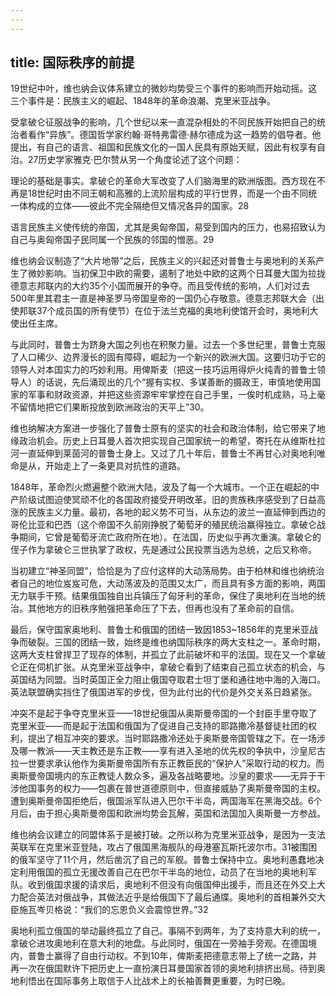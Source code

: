 ```yaml
---
---
---
```

title: 国际秩序的前提
---



19世纪中叶，维也纳会议体系建立的微妙均势受三个事件的影响而开始动摇。这三个事件是：民族主义的崛起、1848年的革命浪潮、克里米亚战争。

受拿破仑征服战争的影响，几个世纪以来一直混杂相处的不同民族开始把自己的统治者看作“异族”。德国哲学家约翰·哥特弗雷德·赫尔德成为这一趋势的倡导者。他提出，有自己的语言、祖国和民族文化的一国人民具有原始天赋，因此有权享有自治。27历史学家雅克·巴尔赞从另一个角度论述了这个问题：

理论的基础是事实。拿破仑的革命大军改变了人们脑海里的欧洲版图。西方现在不再是18世纪时由不同王朝和高雅的上流阶层构成的平行世界，而是一个由不同统一体构成的立体——彼此不完全隔绝但又情况各异的国家。28

语言民族主义使传统的帝国，尤其是奥匈帝国，易受到国内的压力，也易招致认为自己与奥匈帝国子民同属一个民族的邻国的憎恶。29

维也纳会议制造了“大片地带”之后，民族主义的兴起还对普鲁士与奥地利的关系产生了微妙影响。当初保卫中欧的需要，遏制了地处中欧的这两个日耳曼大国为拉拢德意志邦联内的大约35个小国而展开的争夺。而且受传统的影响，人们对过去500年里其君主一直是神圣罗马帝国皇帝的一国仍心存敬意。德意志邦联大会（出使邦联37个成员国的所有使节）在位于法兰克福的奥地利使馆开会时，奥地利大使出任主席。

与此同时，普鲁士为跻身大国之列也在积聚力量。过去一个多世纪里，普鲁士克服了人口稀少、边界漫长的固有障碍，崛起为一个新兴的欧洲大国。这要归功于它的领导人对本国实力的巧妙利用。用俾斯麦（把这一技巧运用得炉火纯青的普鲁士领导人）的话说，先后涌现出的几个“握有实权、多谋善断的摄政王，审慎地使用国家的军事和财政资源，并把这些资源牢牢掌控在自己手里，一俟时机成熟，马上毫不留情地把它们果断投放到欧洲政治的天平上”30。

维也纳解决方案进一步强化了普鲁士原有的坚实的社会和政治体制，给它带来了地缘政治机会。历史上日耳曼人首次把实现自己国家统一的希望，寄托在从维斯杜拉河一直延伸到莱茵河的普鲁士身上。又过了几十年后，普鲁士不再甘心对奥地利唯命是从，开始走上了一条更具对抗性的道路。

1848年，革命烈火燃遍整个欧洲大陆，波及了每一个大城市。一个正在崛起的中产阶级试图迫使冥顽不化的各国政府接受开明改革。旧的贵族秩序感受到了日益高涨的民族主义力量。最初，各地的起义势不可当，从东边的波兰一直延伸到西边的哥伦比亚和巴西（这个帝国不久前刚挣脱了葡萄牙的殖民统治赢得独立。拿破仑战争期间，它曾是葡萄牙流亡政府所在地）。在法国，历史似乎再次重演。拿破仑的侄子作为拿破仑三世执掌了政权，先是通过公民投票当选为总统，之后又称帝。

当初建立“神圣同盟”，恰恰是为了应付这样的大动荡局势。由于柏林和维也纳统治者自己的地位岌岌可危，大动荡波及的范围又太广，而且具有多方面的影响，两国无力联手干预。结果俄国独自出兵镇压了匈牙利的革命，保住了奥地利在当地的统治。其他地方的旧秩序勉强把革命压了下去，但再也没有了革命前的自信。

最后，保守国家奥地利、普鲁士和俄国的团结一致因1853~1856年的克里米亚战争而破裂。三国的团结一致，始终是维也纳国际秩序的两大支柱之一。革命时期，这两大支柱曾捍卫了现存的体制，并孤立了此前破坏和平的法国。现在又一个拿破仑正在伺机扩张。从克里米亚战争中，拿破仑看到了结束自己孤立状态的机会，与英国结为同盟。当时英国正全力阻止俄国夺取君士坦丁堡和通往地中海的入海口。英法联盟确实挡住了俄国进军的步伐，但为此付出的代价是外交关系日趋紧张。

冲突不是起于争夺克里米亚——18世纪俄国从奥斯曼帝国的一个封臣手里夺取了克里米亚——而是起于法国和俄国为了促进自己支持的耶路撒冷基督徒社团的权利，提出了相互冲突的要求。当时耶路撒冷还处于奥斯曼帝国管辖之下。在一场涉及哪一教派——天主教还是东正教——享有进入圣地的优先权的争执中，沙皇尼古拉一世要求承认他作为奥斯曼帝国所有东正教臣民的“保护人”采取行动的权力。而奥斯曼帝国境内的东正教徒人数众多，遍及各战略要地。沙皇的要求——无异于干涉他国事务的权力——包裹在普世道德原则中，但直接威胁了奥斯曼帝国的主权。遭到奥斯曼帝国拒绝后，俄国派军队进入巴尔干半岛，两国海军在黑海交战。6个月后，由于担心奥斯曼帝国和欧洲均势会瓦解，英国和法国加入奥斯曼一方参战。

维也纳会议建立的同盟体系于是被打破。之所以称为克里米亚战争，是因为一支法英联军在克里米亚登陆，攻占了俄国黑海舰队的母港塞瓦斯托波尔市。31被围困的俄军坚守了11个月，然后凿沉了自己的军舰。普鲁士保持中立。奥地利愚蠢地决定利用俄国的孤立无援改善自己在巴尔干半岛的地位，动员了在当地的奥地利军队。收到俄国求援的请求后，奥地利不但没有向俄国伸出援手，而且还在外交上大力配合英法对俄战争，其做法近乎是给俄国下了最后通牒。奥地利的首相兼外交大臣施瓦岑贝格说：“我们的忘恩负义会震惊世界。”32

奥地利孤立俄国的举动最终孤立了自己。事隔不到两年，为了支持意大利的统一，拿破仑进攻奥地利在意大利的地盘。与此同时，俄国在一旁袖手旁观。在德国境内，普鲁士赢得了自由行动权。不到10年，俾斯麦把德意志带上了统一之路，并再一次在俄国默许下把历史上一直扮演日耳曼国家首领的奥地利排挤出局。待到奥地利悟出在国际事务上取信于人比战术上的长袖善舞更重要，为时已晚。